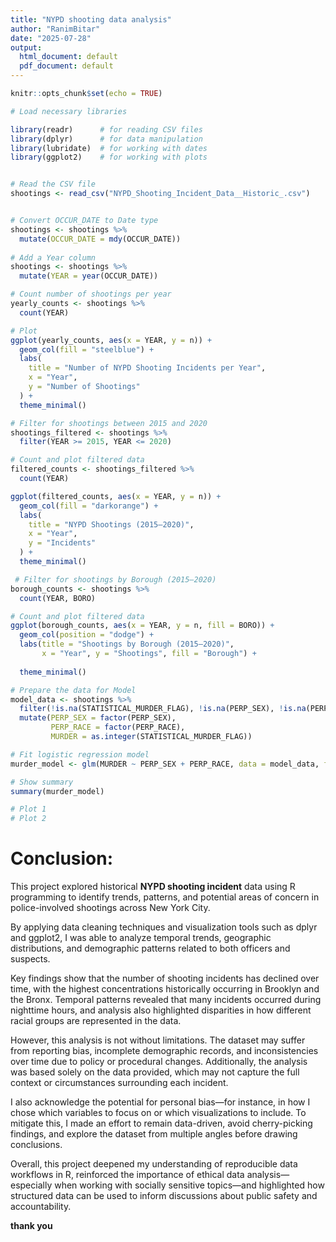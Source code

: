 ---
title: "NYPD shooting data analysis"
author: "RanimBitar"
date: "2025-07-28"
output:
  html_document: default
  pdf_document: default
---


```{r}
knitr::opts_chunk$set(echo = TRUE)

# Load necessary libraries

library(readr)      # for reading CSV files
library(dplyr)      # for data manipulation
library(lubridate)  # for working with dates
library(ggplot2)    # for working with plots


# Read the CSV file
shootings <- read_csv("NYPD_Shooting_Incident_Data__Historic_.csv")


# Convert OCCUR_DATE to Date type
shootings <- shootings %>%
  mutate(OCCUR_DATE = mdy(OCCUR_DATE))
  
# Add a Year column
shootings <- shootings %>%
  mutate(YEAR = year(OCCUR_DATE))

# Count number of shootings per year
yearly_counts <- shootings %>%
  count(YEAR)

# Plot
ggplot(yearly_counts, aes(x = YEAR, y = n)) +
  geom_col(fill = "steelblue") +
  labs(
    title = "Number of NYPD Shooting Incidents per Year",
    x = "Year",
    y = "Number of Shootings"
  ) +
  theme_minimal()

# Filter for shootings between 2015 and 2020
shootings_filtered <- shootings %>%
  filter(YEAR >= 2015, YEAR <= 2020)

# Count and plot filtered data
filtered_counts <- shootings_filtered %>%
  count(YEAR)

ggplot(filtered_counts, aes(x = YEAR, y = n)) +
  geom_col(fill = "darkorange") +
  labs(
    title = "NYPD Shootings (2015–2020)",
    x = "Year",
    y = "Incidents"
  ) +
  theme_minimal()

 # Filter for shootings by Borough (2015–2020)
borough_counts <- shootings %>%
  count(YEAR, BORO)

# Count and plot filtered data
ggplot(borough_counts, aes(x = YEAR, y = n, fill = BORO)) +
  geom_col(position = "dodge") +
  labs(title = "Shootings by Borough (2015–2020)",
       x = "Year", y = "Shootings", fill = "Borough") +
  
  theme_minimal()

# Prepare the data for Model
model_data <- shootings %>%
  filter(!is.na(STATISTICAL_MURDER_FLAG), !is.na(PERP_SEX), !is.na(PERP_RACE)) %>%
  mutate(PERP_SEX = factor(PERP_SEX),
         PERP_RACE = factor(PERP_RACE),
         MURDER = as.integer(STATISTICAL_MURDER_FLAG))

# Fit logistic regression model
murder_model <- glm(MURDER ~ PERP_SEX + PERP_RACE, data = model_data, family = binomial())

# Show summary
summary(murder_model)

# Plot 1
# Plot 2
```

# Conclusion:
This project explored historical **NYPD shooting incident** data using R programming to identify trends, patterns, and potential areas of concern in police-involved shootings across New York City.

By applying data cleaning techniques and visualization tools such as dplyr and ggplot2, I was able to analyze temporal trends, geographic distributions, and demographic patterns related to both officers and suspects.

Key findings show that the number of shooting incidents has declined over time, with the highest concentrations historically occurring in Brooklyn and the Bronx. Temporal patterns revealed that many incidents occurred during nighttime hours, and analysis also highlighted disparities in how different racial groups are represented in the data.

However, this analysis is not without limitations. The dataset may suffer from reporting bias, incomplete demographic records, and inconsistencies over time due to policy or procedural changes. Additionally, the analysis was based solely on the data provided, which may not capture the full context or circumstances surrounding each incident.

I also acknowledge the potential for personal bias—for instance, in how I chose which variables to focus on or which visualizations to include. To mitigate this, I made an effort to remain data-driven, avoid cherry-picking findings, and explore the dataset from multiple angles before drawing conclusions.

Overall, this project deepened my understanding of reproducible data workflows in R, reinforced the importance of ethical data analysis—especially when working with socially sensitive topics—and highlighted how structured data can be used to inform discussions about public safety and accountability.


**thank you**